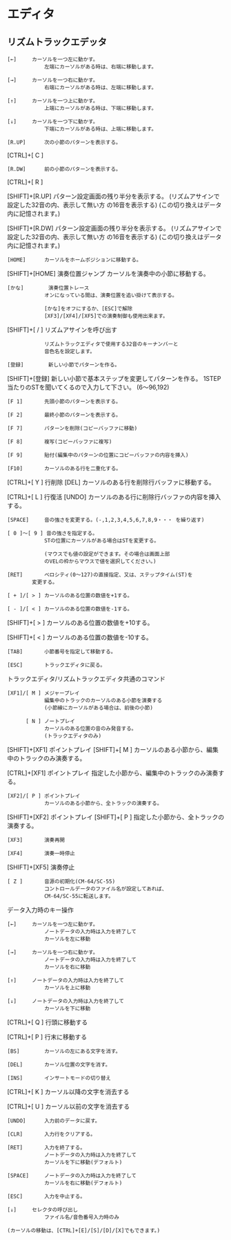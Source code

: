 # エディタ

## リズムトラックエデッタ

	[←]		カーソルを一つ左に動かす。
				左端にカーソルがある時は、右端に移動します。

	[→]		カーソルを一つ右に動かす。
				右端にカーソルがある時は、左端に移動します。

	[↑]		カーソルを一つ上に動かす。
				上端にカーソルがある時は、下端に移動します。

	[↓]		カーソルを一つ下に動かす。
				下端にカーソルがある時は、上端に移動します。

	[R.UP]		次の小節のパターンを表示する。
 [CTRL]+[ C ]

	[R.DW]		前の小節のパターンを表示する。
 [CTRL]+[ R ]

[SHIFT]+[R.UP]		パターン設定画面の残り半分を表示する。
				(リズムアサインで設定した32音の内、表示して無い方
				の16音を表示する)
				(この切り換えはデータ内に記憶されます。)

[SHIFT]+[R.DW]		パターン設定画面の残り半分を表示する。
				(リズムアサインで設定した32音の内、表示して無い方
				の16音を表示する)
				(この切り換えはデータ内に記憶されます。)

	[HOME]		カーソルをホームポジションに移動する。

[SHIFT]+[HOME]		演奏位置ジャンプ
				カーソルを演奏中の小節に移動する。

	[かな]		演奏位置トレース
				オンになっている間は、演奏位置を追い掛けて表示する。

				[かな]をオフにするか、[ESC]で解除
				[XF3]/[XF4]/[XF5]での演奏制御も使用出来ます。

[SHIFT]+[ / ]		リズムアサインを呼び出す

				リズムトラックエディタで使用する32音のキーナンバーと
				音色名を設定します。

	[登録]		新しい小節でパターンを作る。

[SHIFT]+[登録]		新しい小節で基本ステップを変更してパターンを作る。
				1STEP当たりのSTを聞いてくるので入力して下さい。
				(6〜96,192)

	[F 1]		先頭小節のパターンを表示する。

	[F 2]		最終小節のパターンを表示する。

	[F 7]		パターンを削除(コピーバッファに移動)

	[F 8]		複写(コピーバッファに複写)

	[F 9]		貼付(編集中のパターンの位置にコピーバッファの内容を挿入)

	[F10]		カーソルのある行を二重化する。

 [CTRL]+[ Y ]		行削除
	[DEL]			カーソルのある行を削除行バッファに移動する。

 [CTRL]+[ L ]		行復活
	[UNDO]			カーソルのある行に削除行バッファの内容を挿入する。

	[SPACE]		音の強さを変更する。(-,1,2,3,4,5,6,7,8,9・・・ を繰り返す)

	[ 0 ]〜[ 9 ]	音の強さを指定する。
				STの位置にカーソルがある場合はSTを変更する。

				(マウスでも値の設定ができます。その場合は画面上部
				のVELの枠からマウスで値を選択してください。)

	[RET]		ベロシティ(0〜127)の直接指定、又は、ステップタイム(ST)を
			変更する。

	[ + ]/[ > ]	カーソルのある位置の数値を+1する。

	[ - ]/[ < ]	カーソルのある位置の数値を-1する。

[SHIFT]+[ > ]		カーソルのある位置の数値を+10する。

[SHIFT]+[ < ]		カーソルのある位置の数値を-10する。

	[TAB]		小節番号を指定して移動する。

	[ESC]		トラックエディタに戻る。



  トラックエディタ/リズムトラックエディタ共通のコマンド

	[XF1]/[ M ]	メジャープレイ
				編集中のトラックのカーソルのある小節を演奏する
				(小節線にカーソルがある場合は、前後の小節)

	      [ N ]	ノートプレイ
				カーソルのある位置の音のみ発音する。
				(トラックエディタのみ)

[SHIFT]+[XF1]		ポイントプレイ
[SHIFT]+[ M ]			カーソルのある小節から、編集中のトラックのみ演奏する。

 [CTRL]+[XF1]		ポイントプレイ
				指定した小節から、編集中のトラックのみ演奏する。

	[XF2]/[ P ]	ポイントプレイ
				カーソルのある小節から、全トラックの演奏する。

[SHIFT]+[XF2]		ポイントプレイ
[SHIFT]+[ P ]			指定した小節から、全トラックの演奏する。

	[XF3]		演奏再開

	[XF4]		演奏一時停止

[SHIFT]+[XF5]		演奏停止

	[ Z ]		音源の初期化(CM-64/SC-55)
				コントロールデータのファイル名が設定してあれば、
				CM-64/SC-55に転送します。



  データ入力時のキー操作

	[←]		カーソルを一つ左に動かす。
				ノートデータの入力時は入力を終了して
				カーソルを左に移動

	[→]		カーソルを一つ右に動かす。
				ノートデータの入力時は入力を終了して
				カーソルを右に移動

	[↑]		ノートデータの入力時は入力を終了して
				カーソルを上に移動

	[↓]		ノートデータの入力時は入力を終了して
				カーソルを下に移動

 [CTRL]+[ Q ]		行頭に移動する

 [CTRL]+[ P ]           行末に移動する

	[BS]		カーソルの左にある文字を消す。

	[DEL]		カーソル位置の文字を消す。

	[INS]		インサートモードの切り替え

 [CTRL]+[ K ]		カーソル以降の文字を消去する

 [CTRL]+[ U ]		カーソル以前の文字を消去する

	[UNDO]		入力前のデータに戻す。

	[CLR]		入力行をクリアする。

	[RET]		入力を終了する。
				ノートデータの入力時は入力を終了して
				カーソルを下に移動(デフォルト)

	[SPACE]		ノートデータの入力時は入力を終了して
				カーソルを右に移動(デフォルト)

	[ESC]		入力を中止する。

	[↓]		セレクタの呼び出し
				ファイル名/音色番号入力時のみ

	(カーソルの移動は、[CTRL]+[E]/[S]/[D]/[X]でもできます。)
